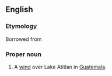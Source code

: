 ==English==

===Etymology===
Borrowed from {{bor|en|cak|}}

===Proper noun===
{{en-proper noun}}

# A [[wind]] over Lake Atitlan in [[Guatemala]].